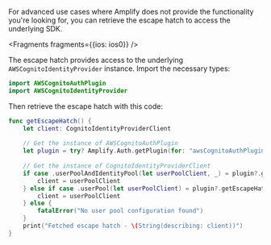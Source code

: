 For advanced use cases where Amplify does not provide the functionality you're looking for,
you can retrieve the escape hatch to access the underlying SDK.


<Fragments fragments={{ios: ios0}} />

The escape hatch provides access to the underlying `AWSCognitoIdentityProvider` instance.  Import the necessary types:

```swift
import AWSCognitoAuthPlugin
import AWSCognitoIdentityProvider
```

Then retrieve the escape hatch with this code:

```swift
func getEscapeHatch() {
    let client: CognitoIdentityProviderClient
    
    // Get the instance of AWSCognitoAuthPlugin
    let plugin = try? Amplify.Auth.getPlugin(for: "awsCognitoAuthPlugin") as? AWSCognitoAuthPlugin
    
    // Get the instance of CognitoIdentityProviderClient
    if case .userPoolAndIdentityPool(let userPoolClient, _) = plugin?.getEscapeHatch() {
        client = userPoolClient
    } else if case .userPool(let userPoolClient) = plugin?.getEscapeHatch() {
        client = userPoolClient
    } else {
        fatalError("No user pool configuration found")
    }
    print("Fetched escape hatch - \(String(describing: client))")
}
```
